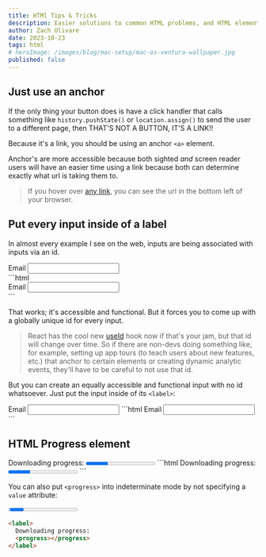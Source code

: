 ```yaml
---
title: HTMl Tips & Tricks
description: Easier solutions to common HTML problems, and HTML elements you might not know about.
author: Zach Olivare
date: 2023-10-23
tags: html
# heroImage: /images/blog/mac-setup/mac-os-ventura-wallpaper.jpg
published: false
---
```



## Just use an anchor

If the only thing your button does is have a click handler that calls something like `history.pushState()` or `location.assign()` to send the user to a different page, then THAT'S NOT A BUTTON, IT'S A LINK!!

Because it's a link, you should be using an anchor `<a>` element.

Anchor's are more accessible because both sighted _and_ screen reader users will have an easier time using a link because both can determine exactly what url is taking them to.

> If you hover over [any link](https://google.com), you can see the url in the bottom left of your browser.

## Put every input inside of a label

In almost every example I see on the web, inputs are being associated with inputs via an id.

<div>
  <label for="email">Email</label>
  <input id="email" type="email" className="text-black" />
</div>
```html
<div>
  <label for="email">Email</label>
  <input id="email" type="email" />
</div>
```

That works; it's accessible and functional. But it forces you to come up with a globally unique id for every input.

> React has the cool new [useId](https://react.dev/reference/react/useId) hook now if that's your jam, but that id will change over time. So if there are non-devs doing something like, for example, setting up app tours (to teach users about new features, etc.) that anchor to certain elements or creating dynamic analytic events, they'll have to be careful to not use that id.

But you can create an equally accessible and functional input with no id whatsoever. Just put the input inside of its `<label>`:

<label>
  Email
  <input type="email" className="text-black" />
</label>
```html
<label>
  Email
  <input type="email" />
</label>
```

## HTML Progress element

<label>
  Downloading progress:
  <progress value="32" max="100">
    32%
  </progress>
</label>
```html
<label>
  Downloading progress:
  <progress value="32" max="100">
    32%
  </progress>
</label>
```

You can also put `<progress>` into indeterminate mode by not specifying a `value` attribute:

<progress></progress>
```html
<label>
  Downloading progress:
  <progress></progress>
</label>
```

